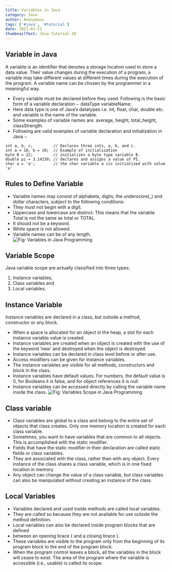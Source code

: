 ```yaml
---
title: Variables in Java
category: Java
author: Anonymous
tags: ['#java', '#tutorial']
date: 2021-01-21
thumbnailText: Java Tutorial-10
---
```

## Variable in Java
A variable is an identifier that denotes a storage location used to store a data value. Their value changes during the execution of a program, a variable may take different values at different times during the execution of the program. A variable name can be chosen by the programmer in a meaningful way.

- Every variable must be declared before they used. Following is the basic form of a variable declaration − dataType variableName;
- Here data type is one of Java’s datatypes i.e. int, float, char, double etc. and variable is the name of the variable.
- Some examples of variable names are: average, height, total_height, classStrength.
- Following are valid examples of variable declaration and initialization in Java −
~~~
int a, b, c;         // Declares three ints, a, b, and c.
int a = 10, b = 10;  // Example of initialization
byte B = 22;         // initializes a byte type variable B.
double pi = 3.14159; // declares and assigns a value of PI.
char a = 'a';        // the char variable a iis initialized with value 'a'
~~~
## Rules to Define Variable
- Variable names may consist of alphabets, digits, the underscore(_) and dollar characters, subject to the following conditions:
- They must not begin with a digit.
- Uppercase and lowercase are distinct. This means that the variable Total is not the same as total or TOTAL.
- It should not be a keyword.
- White space is not allowed.
- Variable names can be of any length.
![Fig: Variables in Java Programming](../../assets/javaPic/variables.png)
## Variable Scope
Java variable  scope are actually classified into three types:
1. Instance variables,
2. Class variables and
3. Local variables.

## Instance Variable
Instance variables are declared in a class, but outside a method, constructor or any block.
- When a space is allocated for an object in the heap, a slot for each instance variable value is created.
- Instance variables are created when an object is created with the use of the keyword ‘new’ and destroyed when the object is destroyed.
- Instance variables can be declared in class level before or after use.
- Access modifiers can be given for instance variables.
- The instance variables are visible for all methods, constructors and block in the class.
- Instance variables have default values. For numbers, the default value is 0, for Booleans it is false, and for object references it is null.
- Instance variables can be accessed directly by calling the variable name inside the class.
![Fig: Variables Scope in Java Programming](../../assets/javaPic/v2.jpg)
## Class variable
- Class variables are global to a class and belong to the entire set of objects that class creates. Only one memory location is created for each class variable.
- Sometimes, you want to have variables that are common to all objects. This is accomplished with the static modifier.
- Fields that have the static modifier in their declaration are called static fields or class variables.
- They are associated with the class, rather than with any object. Every instance of the class shares a class variable, which is in one fixed location in memory.
- Any object can change the value of a class variable, but class variables can also be manipulated without creating an instance of the class.

## Local Variables
- Variables declared and used inside methods are called local variables.
- They are called so because they are not available for use outside the method definition.
- Local variables can also be declared inside program blocks that are defined
- between an opening brace { and a closing brace }.
- These variables are visible to the program only from the beginning of its program block to the end of the program block.
- When the program control leaves a block, all the variables in the block will cease to exist. The area of the program where the variable is accessible (i.e., usable) is called its scope.
